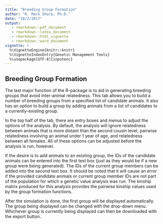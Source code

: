```yaml
---
title: "Breeding Group Formation"
author: "R. Mark Sharp, Ph.D."
date: "10/2/2017"
output: 
   - rmarkdown::pdf_document
   - rmarkdown::latex_document
   - rmarkdown::html_vignette
   - rmarkdown::word_document
vignette: >
  %\VignetteEngine{knitr::knitr}
  %\VignetteIndexEntry{Genetic Management Tools}
  %\usepackage[UTF-8]{inputenc}
---
```


## Breeding Group Formation  
The last major function of the R-package is to aid in generating breeding 
groups that avoid inter-animal relatedness. 
This tab allows you to build a number of breeding groups
from a specified list of candidate animals. 
It also has an option to build a group by
adding animals from a list of candidates to a currently-existing group.

In the top half of the tab, there are entry boxes and menus to adjust the 
options of the analysis. 
By default, the analysis will ignore relatedness between animals that is
more distant than the second cousin level, pairwise relatedness involving an 
animal under 1 year of age, and relatedness between all females. 
All of these options can be adjusted before the analysis is run, however.

If the desire is to add animals to an existing group, the IDs of the candidate 
animals can be entered into the first text box (just as they would be if a new 
group were being generated). 
The IDs of the current group members can be added into the second text box.
It should be noted that it will cause an error if the provided candidate 
animals or current group member IDs are not part of the population for 
which a genetic value analysis was run. The kinship matrix produced for this 
analysis provides the pairwise
kinship values used by the group formation functions.

After the simulation is done, the first group will be displayed automatically. 
The group being displayed can be changed with the drop-down menu. 
Whichever group is
currently being displayed can then be downloaded with the export button.

